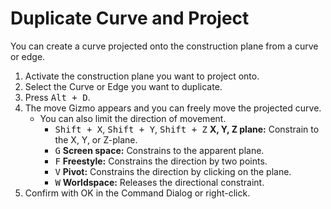 
# Duplicate Curve and Project

<Reference shortcut="Alt + D" command="Duplicate Curve and Project" button="Left of the command bar" />

You can create a curve projected onto the construction plane from a curve or edge.

1. Activate the construction plane you want to project onto.
2. Select the Curve or Edge you want to duplicate.
3. Press <kbd>Alt + D</kbd>.
4. The move Gizmo appears and you can freely move the projected curve.
   - You can also limit the direction of movement.
      - <kbd>Shift + X</kbd>, <kbd>Shift + Y</kbd>, <kbd>Shift + Z</kbd> **X, Y, Z plane:** Constrain to the X, Y, or Z-plane.
      - <kbd>G</kbd> **Screen space:** Constrains to the apparent plane.
      - <kbd>F</kbd> **Freestyle:** Constrains the direction by two points.
      - <kbd>V</kbd> **Pivot:** Constrains the direction by clicking on the plane.
      - <kbd>W</kbd> **Worldspace:** Releases the directional constraint.
5. Confirm with OK in the Command Dialog or right-click.









